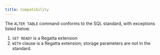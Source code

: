 ```yaml
---
title: Compatibility
---
```


The `ALTER TABLE` command conforms to the SQL standard, with exceptions listed below.

1. `SET READY` is a Regatta extension
2. `WITH` clause is a Regatta extension; storage parameters are not in the standard.